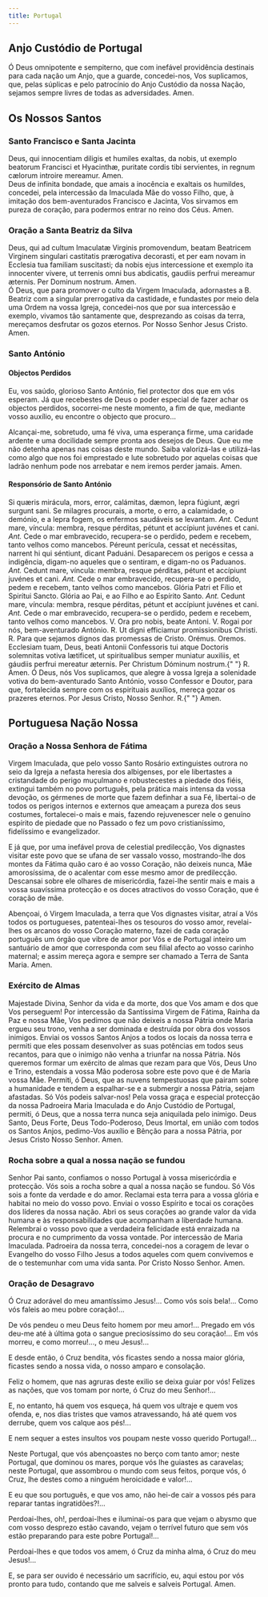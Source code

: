 ```yaml
---
title: Portugal
---
```


## Anjo Custódio de Portugal

Ó Deus omnipotente e sempiterno, que com inefável providência destinais para cada nação um Anjo, que a guarde, concedei-nos, Vos suplicamos, que, pelas súplicas e pelo patrocínio do Anjo Custódio da nossa Nação, sejamos sempre livres de todas as adversidades. Amen.

## Os Nossos Santos

### Santo Francisco e Santa Jacinta

<div class="container-fluid">
  <div class="row">
    <div class="col-6 dropcaps text-justify">
      Deus, qui innocentiam diligis et humiles exaltas, da nobis, ut exemplo
      beatorum Francisci et Hyacinthæ, puritate cordis tibi servientes, in
      regnum cælorum introire mereamur. Amen.
    </div>
    <div class="col-6 dropcaps text-justify">
      Deus de infinita bondade, que amais a inocência e exaltais os humildes,
      concedei, pela intercessão da Imaculada Mãe do vosso Filho, que, à
      imitação dos bem-aventurados Francisco e Jacinta, Vos sirvamos em pureza
      de coração, para podermos entrar no reino dos Céus. Amen.
    </div>
  </div>
</div>

### Oração a Santa Beatriz da Silva

<div class="container-fluid">
  <div class="row">
    <div class="col-6 dropcaps text-justify">
      Deus, qui ad cultum Imaculatæ Virginis promovendum, beatam Beatricem
      Virginem singulari castitatis prærogativa decorasti, et per eam novam in
      Ecclesia tua familiam suscitasti; da nobis ejus intercessione et exemplo
      ita innocenter vivere, ut terrenis omni bus abdicatis, gaudiis perfrui
      mereamur æternis. Per Dominum nostrum. Amen.
    </div>
    <div class="col-6 dropcaps text-justify">
      Ó Deus, que para promover o culto da Virgem Imaculada, adornastes a B.
      Beatriz com a singular prerrogativa da castidade, e fundastes por meio
      dela uma Ordem na vossa Igreja, concedei-nos que por sua intercessão e
      exemplo, vivamos tão santamente que, desprezando as coisas da terra,
      mereçamos desfrutar os gozos eternos. Por Nosso Senhor Jesus Cristo. Amen.
    </div>
  </div>
</div>

### Santo António

#### Objectos Perdidos

Eu, vos saúdo, glorioso Santo António, fiel protector dos que em vós esperam. Já que recebestes de Deus o poder especial de fazer achar os objectos perdidos, socorrei-me neste momento, a fim de que, mediante vosso auxílio, eu encontre o objecto que procuro...

Alcançai-me, sobretudo, uma fé viva, uma esperança firme, uma caridade ardente e uma docilidade sempre pronta aos desejos de Deus. Que eu me não detenha apenas nas coisas deste mundo. Saiba valorizá-las e utilizá-las como algo que nos foi emprestado e lute sobretudo por aquelas coisas que ladrão nenhum pode nos arrebatar e nem iremos perder jamais. Amen.

#### Responsório de Santo António

<div class="grid grid-cols-2 gap-5">
  <span class="col-6 dropcaps text-justify">
    Si quæris mirácula, mors, error, calámitas, dæmon, lepra fúgiunt, ægri
    surgunt sani.
  </span>
  <span class="col-6 text-justify">
    Se milagres procurais, a morte, o erro, a calamidade, o demónio, e a lepra
    fogem, os enfermos saudáveis se levantam.
  </span>
  <span class="col-6 text-justify">
    <em>Ant.</em> Cedunt mare, víncula: membra, resque pérditas, pétunt et
    accípiunt juvénes et cani.
  </span>
  <span class="col-6 text-justify">
    <em>Ant.</em> Cede o mar embravecido, recupera-se o perdido, pedem e
    recebem, tanto velhos como mancebos.
  </span>
  <span class="col-6 text-justify">
    Péreunt perícula, cessat et necéssitas, narrent hi qui séntiunt, dicant
    Paduáni.
  </span>
  <span class="col-6 text-justify">
    Desaparecem os perigos e cessa a indigência, digam-no aqueles que o
    sentiram, e digam-no os Paduanos.
  </span>
  <span class="col-6 text-justify">
    <em>Ant.</em> Cedunt mare, víncula: membra, resque pérditas, pétunt et
    accípiunt juvénes et cani.
  </span>
  <span class="col-6 text-justify">
    <em>Ant.</em> Cede o mar embravecido, recupera-se o perdido, pedem e
    recebem, tanto velhos como mancebos.
  </span>
  <span class="col-6 text-justify">
    Glória Patri et Fílio et Spirítui Sancto.
  </span>
  <span class="col-6 text-justify">
    Glória ao Pai, e ao Filho e ao Espírito Santo.
  </span>
  <span class="col-6 text-justify">
    <em>Ant.</em> Cedunt mare, víncula: membra, resque pérditas, pétunt et
    accípiunt juvénes et cani.
  </span>
  <span class="col-6 text-justify">
    <em>Ant.</em> Cede o mar embravecido, recupera-se o perdido, pedem e
    recebem, tanto velhos como mancebos.
  </span>
  <span class="col-6 text-justify">V. Ora pro nobis, beate Antoni.</span>
  <span class="col-6 text-justify">
    V. Rogai por nós, bem-aventurado António.
  </span>
  <span class="col-6 text-justify">
    <span class="text-danger">R.</span> Ut digni efficiamur promissionibus
    Christi.
  </span>
  <span class="col-6 text-justify">
    <span class="text-danger">R.</span> Para que sejamos dignos das promessas de
    Cristo.
  </span>
  <span class="col-6 text-danger text-center">Orémus.</span>
  <span class="col-6 text-danger text-center">Oremos.</span>
  <span class="col-6 dropcaps text-justify">
    Ecclesiam tuam, Deus, beati Antonii Confessoris tui atque Doctoris
    solemnitas votiva lætificet, ut spiritualibus semper muniatur auxiliis, et
    gáudiis perfrui mereatur æternis. Per Christum Dóminum nostrum.{" "}
    <span class="text-danger">R.</span> Amen.
  </span>
  <span class="col-6 dropcaps text-justify">
    Ó Deus, nós Vos suplicamos, que alegre à vossa Igreja a solenidade votiva do
    bem-aventurado Santo António, vosso Confessor e Doutor, para que,
    fortalecida sempre com os espirituais auxílios, mereça gozar os prazeres
    eternos. Por Jesus Cristo, Nosso Senhor. <span class="text-danger">R.</span>{" "}
    Amen.
  </span>
</div>

## Portuguesa Nação Nossa

### Oração a Nossa Senhora de Fátima

Virgem Imaculada, que pelo vosso Santo Rosário extinguistes outrora no seio da Igreja a nefasta heresia dos albigenses, por ele libertastes a cristandade do perigo muçulmano e robustecestes a piedade dos fiéis, extingui também no povo português, pela prática mais intensa da vossa devoção, os gérmenes de morte que fazem definhar a sua Fé, libertai-o de todos os perigos internos e externos que ameaçam a pureza dos seus costumes, fortalecei-o mais e mais, fazendo rejuvenescer nele o genuíno espírito de piedade que no Passado o fez um povo cristianíssimo, fidelíssimo e evangelizador.

E já que, por uma inefável prova de celestial predilecção, Vos dignastes visitar este povo que se ufana de ser vassalo vosso, mostrando-lhe dos montes da Fátima quão caro é ao vosso Coração, não deixeis nunca, Mãe amorosíssima, de o acalentar com esse mesmo amor de predilecção. Descansai sobre ele olhares de misericórdia, fazei-lhe sentir mais e mais a vossa suavíssima protecção e os doces atractivos do vosso Coração, que é coração de mãe.

Abençoai, ó Virgem Imaculada, a terra que Vos dignastes visitar, atraí a Vós todos os portugueses, patenteai-lhes os tesouros do vosso amor, revelai-lhes os arcanos do vosso Coração materno, fazei de cada coração português um órgão que vibre de amor por Vós e de Portugal inteiro um santuário de amor que corresponda com seu filial afecto ao vosso carinho maternal; e assim mereça agora e sempre ser chamado a Terra de Santa Maria. Amen.

### Exército de Almas

Majestade Divina, Senhor da vida e da morte, dos que Vos amam e dos que Vos perseguem! Por intercessão da Santíssima Virgem de Fátima, Rainha da Paz e nossa Mãe, Vos pedimos que não deixeis a nossa Pátria onde Maria ergueu seu trono, venha a ser dominada e destruída por obra dos vossos inimigos. Enviai os vossos Santos Anjos a todos os locais da nossa terra e permiti que eles possam desenvolver as suas potências em todos seus recantos, para que o inimigo não venha a triunfar na nossa Pátria. Nós queremos formar um exército de almas que rezam para que Vós, Deus Uno e Trino, estendais a vossa Mão poderosa sobre este povo que é de Maria vossa Mãe. Permiti, ó Deus, que as nuvens tempestuosas que pairam sobre a humanidade e tendem a espalhar-se e a submergir a nossa Pátria, sejam afastadas. Só Vós podeis salvar-nos! Pela vossa graça e especial protecção da nossa Padroeira Maria Imaculada e do Anjo Custódio de Portugal, permiti, ó Deus, que a nossa terra nunca seja aniquilada pelo inimigo. Deus Santo, Deus Forte, Deus Todo-Poderoso, Deus Imortal, em união com todos os Santos Anjos, pedimo-Vos auxílio e Bênção para a nossa Pátria, por Jesus Cristo Nosso Senhor. Amen.

### Rocha sobre a qual a nossa nação se fundou

Senhor Pai santo, confiamos o nosso Portugal à vossa misericórdia e protecção. Vós sois a rocha sobre a qual a nossa nação se fundou. Só Vós sois a fonte da verdade e do amor. Reclamai esta terra para a vossa glória e habitai no meio do vosso povo. Enviai o vosso Espírito e tocai os corações dos líderes da nossa nação. Abri os seus corações ao grande valor da vida humana e às responsabilidades que acompanham a liberdade humana. Relembrai o vosso povo que a verdadeira felicidade está enraizada na procura e no cumprimento da vossa vontade. Por intercessão de Maria Imaculada. Padroeira da nossa terra, concedei-nos a coragem de levar o Evangelho do vosso Filho Jesus a todos aqueles com quem convivemos e de o testemunhar com uma vida santa. Por Cristo Nosso Senhor. Amen.

### Oração de Desagravo

Ó Cruz adorável do meu amantíssimo Jesus!... Como vós sois bela!... Como vós faleis ao meu pobre coração!...

De vós pendeu o meu Deus feito homem por meu amor!... Pregado em vós deu-me até à última gota o sangue preciosíssimo do seu coração!... Em vós morreu, e como morreu!..., o meu Jesus!...

E desde então, ó Cruz bendita, vós ficastes sendo a nossa maior glória, ficastes sendo a nossa vida, o nosso amparo e consolação.

Feliz o homem, que nas agruras deste exilio se deixa guiar por vós! Felizes as nações, que vos tomam por norte, ó Cruz do meu Senhor!...

E, no entanto, há quem vos esqueça, há quem vos ultraje e quem vos ofenda, e, nos dias tristes que vamos atravessando, há até quem vos derrube, quem vos calque aos pés!...

E nem sequer a estes insultos vos poupam neste vosso querido Portugal!...

Neste Portugal, que vós abençoastes no berço com tanto amor; neste Portugal, que dominou os mares, porque vós lhe guiastes as caravelas; neste Portugal, que assombrou o mundo com seus feitos, porque vós, ó Cruz, lhe destes como a ninguém heroicidade e valor!...

E eu que sou português, e que vos amo, não hei-de cair a vossos pés para reparar tantas ingratidões?!...

Perdoai-lhes, oh!, perdoai-lhes e iluminai-os para que vejam o abysmo que com vosso desprezo estão cavando, vejam o terrível futuro que sem vós estão preparando para este pobre Portugal!...

Perdoai-lhes e que todos vos amem, ó Cruz da minha alma, ó Cruz do meu Jesus!...

E, se para ser ouvido é necessário um sacrifício, eu, aqui estou por vós pronto para tudo, contando que me salveis e salveis Portugal. Amen.
